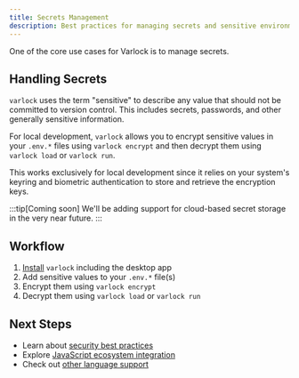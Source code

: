```yaml
---
title: Secrets Management
description: Best practices for managing secrets and sensitive environment variables with Varlock
---
```


One of the core use cases for Varlock is to manage secrets.

## Handling Secrets

`varlock` uses the term "sensitive" to describe any value that should not be committed to version control. This includes secrets, passwords, and other generally sensitive information.

For local development, `varlock` allows you to encrypt sensitive values in your `.env.*` files using `varlock encrypt` and then decrypt them using `varlock load` or `varlock run`.

This works exclusively for local development since it relies on your system's keyring and biometric authentication to store and retrieve the encryption keys.

:::tip[Coming soon]
We'll be adding support for cloud-based secret storage in the very near future. 
:::

## Workflow

1. [Install](/getting-started/installation) `varlock` including the desktop app
2. Add sensitive values to your `.env.*` file(s)
3. Encrypt them using `varlock encrypt`
4. Decrypt them using `varlock load` or `varlock run`



## Next Steps

- Learn about [security best practices](/docs/guides/security)
- Explore [JavaScript ecosystem integration](/docs/guides/javascript-ecosystem)
- Check out [other language support](/docs/guides/other-languages) 